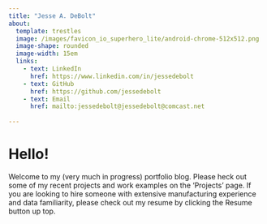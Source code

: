 ```yaml
---
title: "Jesse A. DeBolt"
about: 
  template: trestles
  image: /images/favicon_io_superhero_lite/android-chrome-512x512.png
  image-shape: rounded
  image-width: 15em
  links:
    - text: LinkedIn
      href: https://www.linkedin.com/in/jessedebolt
    - text: GitHub
      href: https://github.com/jessedebolt
    - text: Email
      href: mailto:jessedebolt@jessedebolt@comcast.net
        
---
```



# Hello!
Welcome to my (very much in progress) portfolio blog. Please heck out some of my recent projects and work examples on the 'Projects' page. If you are looking to hire someone with extensive manufacturing experience and data familiarity, please check out my resume by clicking the Resume button up top.

